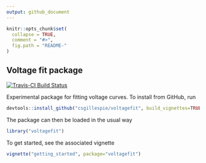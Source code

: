 ```yaml
---
output: github_document
---
```


```r
knitr::opts_chunk$set(
  collapse = TRUE,
  comment = "#>",
  fig.path = "README-"
)
```
## Voltage fit package

[![Travis-CI Build Status](https://travis-ci.org/csgillespie/voltagefit.svg?branch=master)](https://travis-ci.org/csgillespie/voltagefit)

Experimental package for fitting voltage curves. To install from GitHub, run 

```r
devtools::install_github("csgillespie/voltagefit", build_vignettes=TRUE)
```

The package can then be loaded in the usual way

```r
library("voltagefit")
```
To get started, see the associated vignette
```r
vignette("getting_started", package="voltagefit")
```

